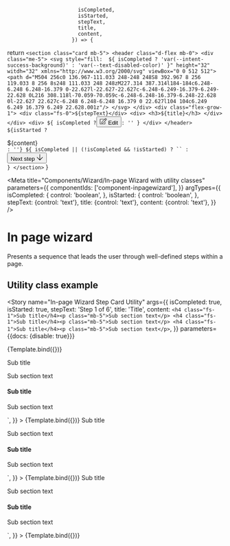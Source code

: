 
                           isCompleted,
                           isStarted,
                           stepText,
                           title,
                           content,
                         }) => {
  return `
    <section
      class="card mb-5">
      <header class="d-flex mb-0">
        <div class="me-5">
          <svg style="fill:  ${
    isCompleted
      ? 'var(--intent-success-background)'
      : 'var(--text-disabled-color)'
  }" height="32" witdh="32" xmlns="http://www.w3.org/2000/svg" viewBox="0 0 512 512">
            <path d="M504 256c0 136.967-111.033 248-248 248S8 392.967 8 256 119.033 8 256 8s248 111.033 248 248zM227.314 387.314l184-184c6.248-6.248 6.248-16.379 0-22.627l-22.627-22.627c-6.248-6.249-16.379-6.249-22.628 0L216 308.118l-70.059-70.059c-6.248-6.248-16.379-6.248-22.628 0l-22.627 22.627c-6.248 6.248-6.248 16.379 0 22.627l104 104c6.249 6.249 16.379 6.249 22.628.001z"/>
          </svg>
        </div>
        <div class="flex-grow-1">
          <div class="fs-0">${stepText}</div>
          <div>
            <h3>${title}</h3>
          </div>
        </div>
        <div>
          ${
    isCompleted
      ? `<button class="secondary small">
            <svg class="me-3" style="fill: currentColor" height="16" width="16" xmlns="http://www.w3.org/2000/svg" viewBox="0 0 576 512">
              <path d="M417.8 315.5l20-20c3.8-3.8 10.2-1.1 10.2 4.2V464c0 26.5-21.5 48-48 48H48c-26.5 0-48-21.5-48-48V112c0-26.5 21.5-48 48-48h292.3c5.3 0 8 6.5 4.2 10.2l-20 20c-1.1 1.1-2.7 1.8-4.2 1.8H48c-8.8 0-16 7.2-16 16v352c0 8.8 7.2 16 16 16h352c8.8 0 16-7.2 16-16V319.7c0-1.6.6-3.1 1.8-4.2zm145.9-191.2L251.2 436.8l-99.9 11.1c-13.4 1.5-24.7-9.8-23.2-23.2l11.1-99.9L451.7 12.3c16.4-16.4 43-16.4 59.4 0l52.6 52.6c16.4 16.4 16.4 43 0 59.4zm-93.6 48.4L403.4 106 169.8 339.5l-8.3 75.1 75.1-8.3 233.5-233.6zm71-85.2l-52.6-52.6c-3.8-3.8-10.2-4-14.1 0L426 83.3l66.7 66.7 48.4-48.4c3.9-3.8 3.9-10.2 0-14.1z"/>
            </svg>
            Edit
          </button>`
      : ''
  }
        </div>
      </header>
      ${isStarted ? `<div class="ms-7 ps-5 pb-5 mt-5">${content}</div>` : ''}
      ${
    isCompleted || (!isCompleted && !isStarted)
      ? ``
      : `<footer class="border-top mx-n5 mb-n5 ps-0 p-5 justify-content-start">
        <button class="primary ms-8 px-7">
          Next step
          <svg class="ms-3 mb-n1" style="fill: currentColor" height="16" width="16" xmlns="http://www.w3.org/2000/svg" viewBox="0 0 448 512">
            <path d="M443.5 248.5l-7.1-7.1c-4.7-4.7-12.3-4.7-17 0L241 419.9V44c0-6.6-5.4-12-12-12h-10c-6.6 0-12 5.4-12 12v375.9L28.5 241.4c-4.7-4.7-12.3-4.7-17 0l-7.1 7.1c-4.7 4.7-4.7 12.3 0 17l211 211.1c4.7 4.7 12.3 4.7 17 0l211-211.1c4.8-4.8 4.8-12.3.1-17z"/>
          </svg>
        </button>
      </footer>`
  }
    </section>
    `
}

<Meta
  title="Components/Wizard/In-page Wizard with utility classes"
  parameters={{
    componentIds: ['component-inpagewizard'],
  }}
  argTypes={{
    isCompleted: {
      control: 'boolean',
    },
    isStarted: {
      control: 'boolean',
    },
    stepText: {control: 'text'},
    title: {control: 'text'},
    content: {control: 'text'},
  }}
/>

# In page wizard

Presents a sequence that leads the user through well-defined steps within a page.



## Utility class example
<Story
  name="In-page Wizard Step Card Utility"
  args={{
    isCompleted: true,
    isStarted: true,
    stepText: 'Step 1 of 6',
    title: 'Title',
    content: `<h4 class="fs-1">Sub title</h4><p class="mb-5">Sub section text</p>
    <h4 class="fs-1">Sub title</h4><p class="mb-5">Sub section text</p>
    <h4 class="fs-1">Sub title</h4><p class="mb-5">Sub section text</p>`,
  }}
  parameters={{docs: {disable: true}}}
>
  {Template.bind({})}
</Story>

<Canvas>
  <Story
    name="Completed step"
    args={{
      isCompleted: true,
      isStarted: true,
      stepText: 'Step 1 of 6',
      title: 'Title',
      content: `<h4 class="fs-1">Sub title</h4><p class="mb-5">Sub section text</p>
  <h4 class="fs-1">Sub title</h4><p class="mb-5">Sub section text</p>`,
    }}
  >
    {Template.bind({})}
  </Story>
</Canvas>

<Canvas>
  <Story
    name="Current step"
    args={{
      isCompleted: false,
      isStarted: true,
      stepText: 'Step 2 of 6',
      title: 'Title',
      content: `<h4 class="fs-1">Sub title</h4><p class="mb-5">Sub section text</p>
  <h4 class="fs-1">Sub title</h4><p class="mb-5">Sub section text</p>`,
    }}
  >
    {Template.bind({})}
  </Story>
</Canvas>

<Canvas>
  <Story
    name="Not started step"
    args={{
      isCompleted: false,
      isStarted: false,
      stepText: 'Step 3 of 6',
      title: 'Title',
      content: `<h4 class="fs-1">Sub title</h4><p class="mb-5">Sub section text</p>
  <h4 class="fs-1">Sub title</h4><p class="mb-5">Sub section text</p>`,
    }}
  >
    {Template.bind({})}
  </Story>
</Canvas>
